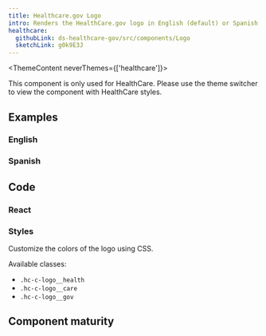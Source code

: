```yaml
---
title: Healthcare.gov Logo
intro: Renders the HealthCare.gov logo in English (default) or Spanish. 
healthcare:
  githubLink: ds-healthcare-gov/src/components/Logo
  sketchLink: g0k9E3J
---
```



<ThemeContent neverThemes={['healthcare']}>
  <Alert variation="error">
     <p class="ds-c-alert__text">
        This component is only used for HealthCare. Please use the theme switcher to view the component with HealthCare styles.
    </p>
  </Alert>
</ThemeContent>

## Examples

### English
<StorybookExample
    componentName="hgovLogo"
    storyId="healthcare-logo--english-logo"
/>

### Spanish
<StorybookExample
    componentName="hgovLogoSpanish"
    storyId="healthcare-logo--spanish-logo"
/>

## Code

### React

<PropTable componentName="Logo" />

### Styles

Customize the colors of the logo using CSS.

Available classes:

- `.hc-c-logo__health`
- `.hc-c-logo__care`
- `.hc-c-logo__gov`

## Component maturity

<MaturityChecklist
  a11yStandards={true}
  color={true}
  forcedColors={false}
  screenReaders={true}
  keyboardNavigable={true}
  storybook={true}
  responsive={true}
  spanish={true}
  completeUiKit={false}
  responsiveUiKit={false}
  tokensInCode={true}
  tokensInSketch={true}
/>
